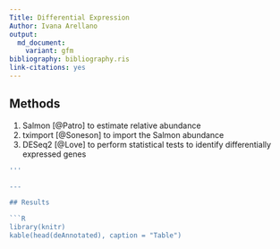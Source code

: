 ```yaml
---
Title: Differential Expression
Author: Ivana Arellano
output:
  md_document:
    variant: gfm
bibliography: bibliography.ris
link-citations: yes
---
```


## Methods

 1. Salmon [@Patro] to estimate relative abundance
 2. tximport [@Soneson] to import the Salmon abundance
 3. DESeq2 [@Love] to perform statistical tests to identify differentially expressed genes

```R
'''

---

## Results

```R
library(knitr)
kable(head(deAnnotated), caption = "Table")
```
